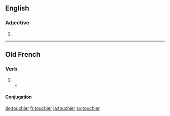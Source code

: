 ==English==

===Adjective===
{{head|en|adjective comparative form}}

# {{en-comparative of|touchy}}

----

==Old French==

===Verb===
{{head|fro|verb}}

# {{alternative form of|tochier|lang=fro}}
#* {{quote-book|title=[[s:fr:Yvain ou le Chevalier au Lion|Yvain ou le Chevalier au Lion]]|author={{w|Christian of Troyes}}|year=circa 1170|passage=Qu'il me vit vers lui aprochier.<br>Je ne soi s'il me vaut '''touchier'''[.]|translation=He saw me coming toward him.<br>I did not know if it was worth touching him.}}

====Conjugation====
{{fro-conj-ier}}

[[de:touchier]]
[[fr:touchier]]
[[ja:touchier]]
[[sv:touchier]]